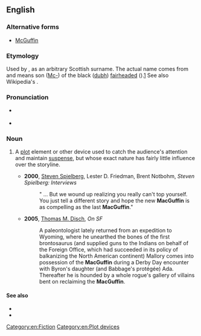 ==English==
{{was wotd|2008|March|30}}
{{wikipedia}}

===Alternative forms===
* [[McGuffin]]

===Etymology===
Used by {{w|Alfred Hitchcock}}, as an arbitrary Scottish surname. The actual name comes from {{w|Ulster}} and means son ([[Mc-]]) of the black ([[dubh#Irish|dubh]]) [[fairheaded]] ({{w|Fionn}}).[http://www.libraryireland.com/names/mag/mag-dhuibhfinn.php] See also Wikipedia's {{w|MacGuffin#History_and_use|''MacGuffin: History and use''}}.

===Pronunciation===
* {{a|RP|US}} {{IPA|en|/məˈɡʌf.ɪn/}}
* {{audio|en|en-us-MacGuffin.ogg|Audio (US)}}

===Noun===
{{en-noun}}

# {{lb|en|narratology}} A [[plot]] element or other device used to catch the audience's attention and maintain [[suspense]], but whose exact nature has fairly little influence over the storyline.
#* '''2000''', [[w:Steven Spielberg|Steven Spielberg]], Lester D. Friedman, Brent Notbohm, ''Steven Spielberg: Interviews''
#*: " ... But we wound up realizing you really can't top yourself. You just tell a different story and hope the new '''MacGuffin''' is as compelling as the last '''MacGuffin'''."
#* '''2005''', [[w:Thomas Disch|Thomas M. Disch]], ''On SF''
#*: A paleontologist lately returned from an expedition to Wyoming, where he unearthed the bones of the first brontosaurus (and supplied guns to the Indians on behalf of the Foreign Office, which had succeeded in its policy of balkanizing the North American continent) Mallory comes into possession of the '''MacGuffin''' during a Derby Day encounter with Byron's daughter (and Babbage's protégée) Ada. Thereafter he is hounded by a whole rogue's gallery of villains bent on reclaiming the '''MacGuffin'''.

====See also====
* {{l|en|MacGuffin}}
* {{l|en|red herring}}

[[Category:en:Fiction]]
[[Category:en:Plot devices]]